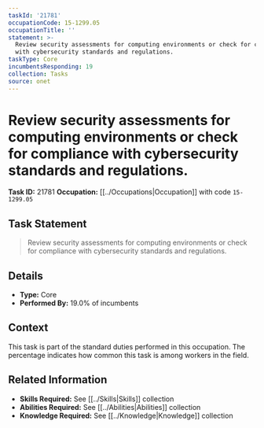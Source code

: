 ```yaml
---
taskId: '21781'
occupationCode: 15-1299.05
occupationTitle: ''
statement: >-
  Review security assessments for computing environments or check for compliance
  with cybersecurity standards and regulations.
taskType: Core
incumbentsResponding: 19
collection: Tasks
source: onet
---
```

# Review security assessments for computing environments or check for compliance with cybersecurity standards and regulations.

**Task ID:** 21781
**Occupation:** [[../Occupations|Occupation]] with code `15-1299.05`

## Task Statement

> Review security assessments for computing environments or check for compliance with cybersecurity standards and regulations.

## Details

- **Type:** Core
- **Performed By:** 19.0% of incumbents

## Context

This task is part of the standard duties performed in this occupation. The percentage indicates how common this task is among workers in the field.

## Related Information

- **Skills Required:** See [[../Skills|Skills]] collection
- **Abilities Required:** See [[../Abilities|Abilities]] collection
- **Knowledge Required:** See [[../Knowledge|Knowledge]] collection
